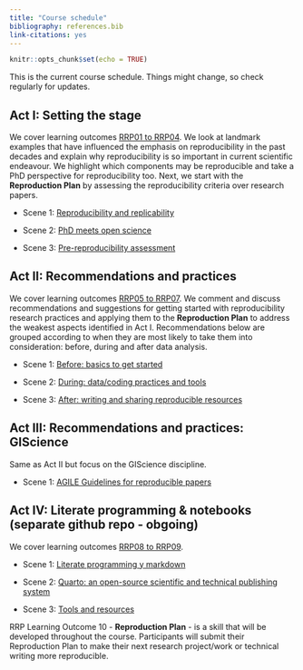 ```yaml
---
title: "Course schedule"
bibliography: references.bib
link-citations: yes
---
```


```r
knitr::opts_chunk$set(echo = TRUE)
```


This is the current course schedule. Things might change, so check regularly for updates.

## Act I: Setting the stage

We cover learning outcomes [RRP01 to RRP04](index.html#learning-outcomes). We look at landmark examples that have influenced the emphasis on reproducibility in the past decades and explain why reproducibility is so important in current scientific endeavour. We highlight which components may be reproducible and take a PhD perspective for reproducibility too. Next, we start with the **Reproduction Plan** by assessing the reproducibility criteria over research papers.

-   Scene 1: [Reproducibility and replicability](scene11.html)

-   Scene 2: [PhD meets open science](scene12.html)

-   Scene 3: [Pre-reproducibility assessment](scene13.html)

## Act II: Recommendations and practices

We cover learning outcomes [RRP05 to RRP07](index.html#learning-outcomes). We comment and discuss recommendations and suggestions for getting started with reproducibility research practices and applying them to the **Reproduction Plan** to address the weakest aspects identified in Act I. Recommendations below are grouped according to when they are most likely to take them into consideration: before, during and after data analysis. 

-   Scene 1: [Before: basics to get started](scene21.html)

-   Scene 2: [During: data/coding practices and tools](scene22.html)

-   Scene 3: [After: writing and sharing reproducible resources](scene23.html)


## Act III: Recommendations and practices: GIScience

Same as Act II but focus on the GIScience discipline.

-   Scene 1: [AGILE Guidelines for reproducible papers](scene31.html)


## Act IV: Literate programming & notebooks (separate github repo - obgoing)

We cover learning outcomes [RRP08 to RRP09](index.html#learning-outcomes).

-   Scene 1: [Literate programming y markdown](scene41.html)

-   Scene 2: [Quarto: an open-source scientific and technical publishing system](scene42.html)

-   Scene 3: [Tools and resources](scene43.html)

RRP Learning Outcome 10 - **Reproduction Plan** - is a skill that will be developed throughout the course. Participants will submit their Reproduction Plan to make their next research project/work or technical writing more reproducible.